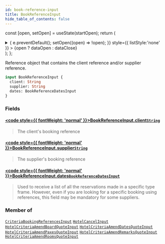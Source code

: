 ```yaml
---
id: book-reference-input
title: BookReferenceInput
hide_table_of_contents: false
---
```






const [open, setOpen] = useState(startOpen);
return (
<details {...(open ? { open: true } : {})} className="details" style={{ border:'none', boxShadow:'none', background:'var(--ifm-background-color)' }}>
<summary
onClick={(e) => {
e.preventDefault();
setOpen((open) => !open);
}}
style={{ listStyle:'none' }} >
{open ? dataOpen : dataClose}
</summary>
{open && children}
</details>
);
};

Reference object that contains the client reference and/or supplier reference.

```graphql
input BookReferenceInput {
  client: String
  supplier: String
  dates: BookReferenceDatesInput
}
```

### Fields

#### [<code style={{ fontWeight: 'normal' }}>BookReferenceInput.<b>client</b></code>](#)<Bullet />[`String`](/api/scalars/string) <Badge class="badge badge--secondary" text="scalar"/>

> The client's booking reference

#### [<code style={{ fontWeight: 'normal' }}>BookReferenceInput.<b>supplier</b></code>](#)<Bullet />[`String`](/api/scalars/string) <Badge class="badge badge--secondary" text="scalar"/>

> The supplier's booking reference

#### [<code style={{ fontWeight: 'normal' }}>BookReferenceInput.<b>dates</b></code>](#)<Bullet />[`BookReferenceDatesInput`](/api/inputs/book-reference-dates-input) <Badge class="badge badge--secondary" text="input"/>

> Used to receive a list of all the reservations made in a specific type frame. However, even if you are looking for a specific booking using references,
> this field may be mandatory for some suppliers.

### Member of

[`CriteriaBookingReferencesInput`](/api/inputs/criteria-booking-references-input) <Badge class="badge badge--secondary" text="input"/><Bullet />[`HotelCancelInput`](/api/inputs/hotel-cancel-input) <Badge class="badge badge--secondary" text="input"/><Bullet />[`HotelCriteriaAmendBoardQuoteInput`](/api/inputs/hotel-criteria-amend-board-quote-input) <Badge class="badge badge--secondary" text="input"/><Bullet />[`HotelCriteriaAmendDatesQuoteInput`](/api/inputs/hotel-criteria-amend-dates-quote-input) <Badge class="badge badge--secondary" text="input"/><Bullet />[`HotelCriteriaAmendPaxesQuoteInput`](/api/inputs/hotel-criteria-amend-paxes-quote-input) <Badge class="badge badge--secondary" text="input"/><Bullet />[`HotelCriteriaAmendRemarksQuoteInput`](/api/inputs/hotel-criteria-amend-remarks-quote-input) <Badge class="badge badge--secondary" text="input"/><Bullet />[`HotelCriteriaAmendRoomsQuoteInput`](/api/inputs/hotel-criteria-amend-rooms-quote-input) <Badge class="badge badge--secondary" text="input"/>
